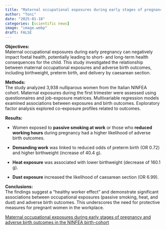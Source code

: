 ```yaml
---
title: "Maternal occupational exposures during early stages of pregnancy and adverse birth outcomes in the NINFEA birth-cohort"
author: "Toni"
date: "2025-01-18"
categories: [scientific news]
image: "image.webp"
draft: FALSE
---
```


**Objectives:**\
Maternal occupational exposures during early pregnancy can negatively impact foetal health, potentially leading to short- and long-term health consequences for the child. This study investigated the relationship between maternal occupational exposures and adverse birth outcomes, including birthweight, preterm birth, and delivery by caesarean section.

**Methods:**\
The study analyzed 3,938 nulliparous women from the Italian NINFEA cohort. Maternal exposures during the first trimester were assessed using questionnaires and job-exposure matrices. Multivariable regression models examined associations between exposures and birth outcomes. Exploratory factor analysis explored co-exposure profiles related to outcomes.

**Results:**

-   Women exposed to **passive smoking at work** or those who **reduced working hours** during pregnancy had a higher likelihood of adverse birth outcomes.

-   **Demanding work** was linked to reduced odds of preterm birth (OR 0.72) and higher birthweight (increase of 40.4 g).

-   **Heat exposure** was associated with lower birthweight (decrease of 160.1 g).

-   **Dust exposure** increased the likelihood of caesarean section (OR 6.99).

**Conclusions:**\
The findings suggest a "healthy worker effect" and demonstrate significant associations between occupational exposures (passive smoking, heat, and dust) and adverse birth outcomes. This underscores the need for protective measures for pregnant women in the workplace.

[Maternal occupational exposures during early stages of pregnancy and adverse birth outcomes in the NINFEA birth-cohort](https://journals.plos.org/plosone/article?id=10.1371/journal.pone.0313085)
